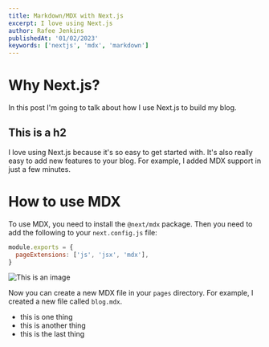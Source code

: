 ```yaml
---
title: Markdown/MDX with Next.js
excerpt: I love using Next.js
author: Rafee Jenkins
publishedAt: '01/02/2023'
keywords: ['nextjs', 'mdx', 'markdown']
---
```


# Why Next.js?

In this post I'm going to talk about how I use Next.js to build my blog.

## This is a h2

I love using Next.js because it's so easy to get started with. It's also really easy to add new features to your blog. For example, I added MDX support in just a few minutes.

# How to use MDX

To use MDX, you need to install the `@next/mdx` package. Then you need to add the following to your `next.config.js` file:

```js
module.exports = {
  pageExtensions: ['js', 'jsx', 'mdx'],
}
```

![This is an image](https://picsum.photos/500/500)

Now you can create a new MDX file in your `pages` directory. For example, I created a new file called `blog.mdx`.
- this is one thing
- this is another thing
- this is the last thing
